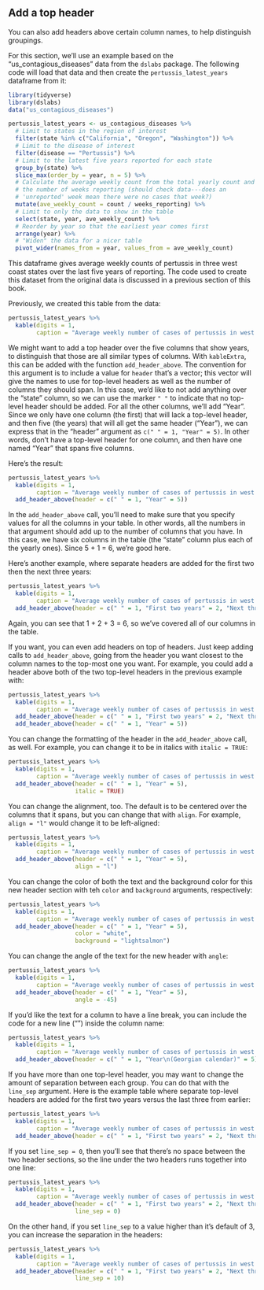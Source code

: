 ## Add a top header

You can also add headers above certain column names, to help distinguish groupings. 

For this section, we'll use an example based on the "us_contagious_diseases" data
from the `dslabs` package. The following code will load that data and then create the
`pertussis_latest_years` dataframe from it:

```r
library(tidyverse)
library(dslabs)
data("us_contagious_diseases")

pertussis_latest_years <- us_contagious_diseases %>% 
  # Limit to states in the region of interest
  filter(state %in% c("California", "Oregon", "Washington")) %>% 
  # Limit to the disease of interest
  filter(disease == "Pertussis") %>% 
  # Limit to the latest five years reported for each state
  group_by(state) %>% 
  slice_max(order_by = year, n = 5) %>% 
  # Calculate the average weekly count from the total yearly count and
  # the number of weeks reporting (should check data---does an 
  # 'unreported' week mean there were no cases that week?)
  mutate(ave_weekly_count = count / weeks_reporting) %>%
  # Limit to only the data to show in the table
  select(state, year, ave_weekly_count) %>% 
  # Reorder by year so that the earliest year comes first
  arrange(year) %>% 
  # "Widen" the data for a nicer table
  pivot_wider(names_from = year, values_from = ave_weekly_count)
```

This dataframe gives average weekly counts of 
pertussis in three west coast states over the last five years of reporting. The 
code used to create this dataset from the original data is discussed in a previous
section of this book.

Previously, we created this table from the data:

```r
pertussis_latest_years %>% 
  kable(digits = 1,
        caption = "Average weekly number of cases of pertussis in west coast states for the last five years of reporting.")
```

We might want to add a top header over the five columns that show years, to distinguish
that those are all similar types of columns. With `kableExtra`, this can be added with 
the function `add_header_above`. The convention for this argument is to include a value
for `header` that's a vector; this vector will give the names to use for top-level headers
as well as the number of columns they should span. In this case, we'd like to not add 
anything over the "state" column, so we can use the marker `" "` to indicate that 
no top-level header should be added. For all the other columns, we'll add "Year". 
Since we only have one column (the first) that will lack a top-level header, and 
then five (the years) that will all get the same header ("Year"), we can express
that in the "header" argument as `c(" " = 1, "Year" = 5)`. In other words, don't 
have a top-level header for one column, and then have one named "Year" that spans
five columns. 

Here's the result:

```r
pertussis_latest_years %>% 
  kable(digits = 1,
        caption = "Average weekly number of cases of pertussis in west coast states for the last five years of reporting.") %>% 
  add_header_above(header = c(" " = 1, "Year" = 5))
```

In the `add_header_above` call, you'll need to make sure that you specify values
for all the columns in your table. In other words, all the numbers in that argument
should add up to the number of columns that you have. In this case, we have six
columns in the table (the "state" column plus each of the yearly ones). Since
5 + 1 = 6, we're good here. 

Here's another example, where separate headers are added for the first two then the
next three years: 

```r
pertussis_latest_years %>% 
  kable(digits = 1,
        caption = "Average weekly number of cases of pertussis in west coast states for the last five years of reporting.") %>% 
  add_header_above(header = c(" " = 1, "First two years" = 2, "Next three years" = 3))
```

Again, you can see that 1 + 2 + 3 = 6, so we've covered all of our columns in the 
table. 

If you want, you can even add headers on top of headers. Just keep adding calls to 
`add_header_above`, going from the header you want closest to the column names to the
top-most one you want. For example, you could add a header above both of the two 
top-level headers in the previous example with:

```r
pertussis_latest_years %>% 
  kable(digits = 1,
        caption = "Average weekly number of cases of pertussis in west coast states for the last five years of reporting.") %>% 
  add_header_above(header = c(" " = 1, "First two years" = 2, "Next three years" = 3)) %>% 
  add_header_above(header = c(" " = 1, "Year" = 5))
```

You can change the formatting of the header in the `add_header_above` call, as well. 
For example, you can change it to be in italics with `italic = TRUE`:

```r
pertussis_latest_years %>% 
  kable(digits = 1,
        caption = "Average weekly number of cases of pertussis in west coast states for the last five years of reporting.") %>% 
  add_header_above(header = c(" " = 1, "Year" = 5), 
                   italic = TRUE)
```

You can change the alignment, too. The default is to be centered over the columns that
it spans, but you can change that with `align`. For example, `align = "l"` would change 
it to be left-aligned: 

```r
pertussis_latest_years %>% 
  kable(digits = 1,
        caption = "Average weekly number of cases of pertussis in west coast states for the last five years of reporting.") %>% 
  add_header_above(header = c(" " = 1, "Year" = 5), 
                   align = "l")
```

You can change the color of both the text and the background color for this new
header section with teh `color` and `background` arguments, respectively: 

```r
pertussis_latest_years %>% 
  kable(digits = 1,
        caption = "Average weekly number of cases of pertussis in west coast states for the last five years of reporting.") %>% 
  add_header_above(header = c(" " = 1, "Year" = 5), 
                   color = "white",
                   background = "lightsalmon")
```

You can change the angle of the text for the new header with `angle`:

```r
pertussis_latest_years %>% 
  kable(digits = 1,
        caption = "Average weekly number of cases of pertussis in west coast states for the last five years of reporting.") %>% 
  add_header_above(header = c(" " = 1, "Year" = 5), 
                   angle = -45)
```

If you'd like the text for a column to have a line break, you can include the 
code for a new line ("\n") inside the column name:

```r
pertussis_latest_years %>% 
  kable(digits = 1,
        caption = "Average weekly number of cases of pertussis in west coast states for the last five years of reporting.") %>% 
  add_header_above(header = c(" " = 1, "Year\n(Georgian calendar)" = 5))
```

If you have more than one top-level header, you may want to change the amount
of separation between each group. You can do that with the `line_sep` argument. 
Here is the example table where separate top-level headers are added for the 
first two years versus the last three from earlier: 

```r
pertussis_latest_years %>% 
  kable(digits = 1,
        caption = "Average weekly number of cases of pertussis in west coast states for the last five years of reporting.") %>% 
  add_header_above(header = c(" " = 1, "First two years" = 2, "Next three years" = 3))
```

If you set `line_sep = 0`, then you'll see that there's no space between the two 
header sections, so the line under the two headers runs together into one line:

```r
pertussis_latest_years %>% 
  kable(digits = 1,
        caption = "Average weekly number of cases of pertussis in west coast states for the last five years of reporting.") %>% 
  add_header_above(header = c(" " = 1, "First two years" = 2, "Next three years" = 3),
                   line_sep = 0)
```

On the other hand, if you set `line_sep` to a value higher than it's default of 3, 
you can increase the separation in the headers: 

```r
pertussis_latest_years %>% 
  kable(digits = 1,
        caption = "Average weekly number of cases of pertussis in west coast states for the last five years of reporting.") %>% 
  add_header_above(header = c(" " = 1, "First two years" = 2, "Next three years" = 3),
                   line_sep = 10)
```

